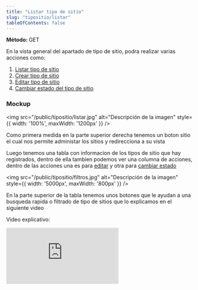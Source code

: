 ```yaml
---
title: "Listar tipo de sitio"
slug: "tipositio/listar"
tableOfContents: false
---
```




<p>
  <strong>Método: </strong>
  <span class="sl-badge success small astro-avdet4wd">GET</span>
</p>

<Tabs>
  <TabItem label="Endpoint">
    <ApiEndpoint url={`/admin/tiposSitio`}/>
  </TabItem>
</Tabs>



En la vista general del apartado de tipo de sitio, podra realizar varias acciones como:

<ol>
  <li>
    <a href="/tipositio/listar">Listar tipo de sitio</a>
  </li>
  <li>
    <a href="/tipositio/crear">Crear tipo de sitio</a>
  </li>
  <li>
    <a href="/tipositio/editar">Editar tipo de sitio</a>
  </li>
  <li>
    <a href="/tipositio/estado">Cambiar estado del tipo de sitio</a>
  </li>
</ol>


<h3>Mockup</h3>

<img src="/public/tipositio/listar.jpg" alt="Descripción de la imagen" style={{ width: '100%', maxWidth: '1200px' }} />

Como primera medida en la parte superior derecha tenemos un boton sitio el cual nos permite administar los sitios y redirecciona a su vista 

Luego tenemos una tabla con informacion de los tipos de sitio que hay registrados, dentro de ella tambien podemos ver una columna
de acciones, dentro de las acciones una es para <a href="/tipositio/editar">editar</a> y otra para <a href="/tipositio/estado">cambiar estado</a> 


<img src="/public/tipositio/filtros.jpg" alt="Descripción de la imagen" style={{ width: '5000px', maxWidth: '800px' }} />

En la parte superior de la tabla tenemos unos botones que le ayudan a una busqueda rapida o filtrado de tipo de sitios que lo explicamos en el siguiente video

Video explicativo: 
<div style={{ display: "flex", justifyContent: "center" }}>
  <iframe
    style={{ height: "500px", width: "100%" }}
    src="https://www.youtube.com/embed/i6CLZ4CBs28"
    title="Tutorial"
    frameBorder="0"
    allow="accelerometer; autoplay; clipboard-write; encrypted-media; gyroscope; picture-in-picture"
    allowFullScreen
  ></iframe>
</div>
